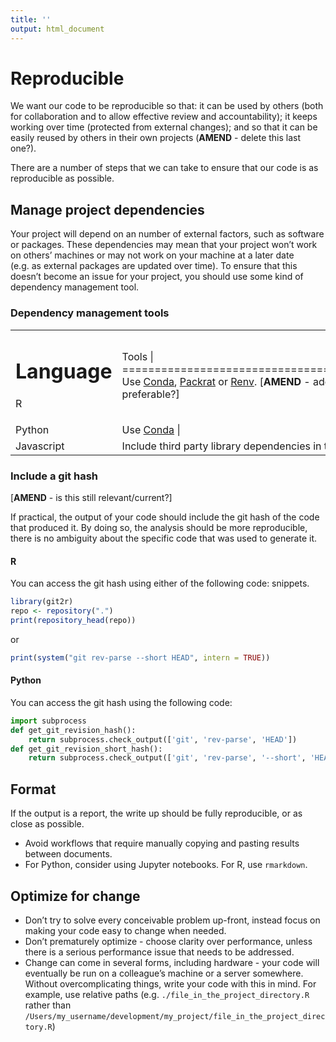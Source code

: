 ```yaml
---
title: ''
output: html_document
---
```


# Reproducible {#reproduce}

We want our code to be reproducible so that: it can be used by others (both for collaboration and to allow effective review and accountability); it keeps working over time (protected from external changes); and so that it can be easily reused by others in their own projects (**AMEND** - delete this last one?).

There are a number of steps that we can take to ensure that our code is as reproducible as possible.

## Manage project dependencies {#projdep}

Your project will depend on an number of external factors, such as software or packages. These dependencies may mean that your project won't work on others' machines or may not work on your machine at a later date (e.g. as external packages are updated over time). To ensure that this doesn't become an issue for your project, you should use some kind of dependency management tool.

### Dependency management tools {-}

+--------------+--------------------------------------------------------+
| Language     | Tools                                  | 
+==============+========================================================+
| R            | Use [Conda][1], [Packrat][2] or [Renv][3]. [**AMEND** - add comment on which is preferable?] |
+--------------+--------------------------------------------------------+
| Python       | Use [Conda][1] |
+--------------+--------------------------------------------------------+
| Javascript   | Include third party library dependencies in the project as `.js` files |
+--------------+--------------------------------------------------------+

[1]:https://github.com/moj-analytical-services/coffee-and-coding-public/blob/master/2019-10-30%20Conda/conda.pdf
[2]:https://rstudio.github.io/packrat/
[3]:https://blog.rstudio.com/2019/11/06/renv-project-environments-for-r/


### Include a git hash {-#githash}

[**AMEND** - is this still relevant/current?]

If practical, the output of your code should include the git hash of the code that produced it. By doing so, the analysis should be
more reproducible, there is no ambiguity about the specific code that was used to generate it.

#### R {-}
You can access the git hash using either of the following code:
snippets.
```r
library(git2r)
repo <- repository(".")
print(repository_head(repo))
```

or

```r
print(system("git rev-parse --short HEAD", intern = TRUE))
```

#### Python {-}
You can access the git hash using the following code:

``` python
import subprocess
def get_git_revision_hash():
    return subprocess.check_output(['git', 'rev-parse', 'HEAD'])
def get_git_revision_short_hash():
    return subprocess.check_output(['git', 'rev-parse', '--short', 'HEAD'])
```

## Format {#format}

If the output is a report, the write up should be fully reproducible, or as close as possible.  

* Avoid workflows that require manually copying and pasting results between documents.    
* For Python, consider using Jupyter notebooks. For R, use `rmarkdown`.  

## Optimize for change {#change}
* Don’t try to solve every conceivable problem up-front, instead focus on making your code easy to change when needed.
* Don’t prematurely optimize - choose clarity over performance, unless there is a serious performance issue that needs to be addressed.
* Change can come in several forms, including hardware - your code will eventually be run on a colleague's machine or a server somewhere.  Without overcomplicating things, write your code with this in mind.  For example, use relative paths (e.g. `./file_in_the_project_directory.R` rather than `/Users/my_username/development/my_project/file_in_the_project_directory.R`)


